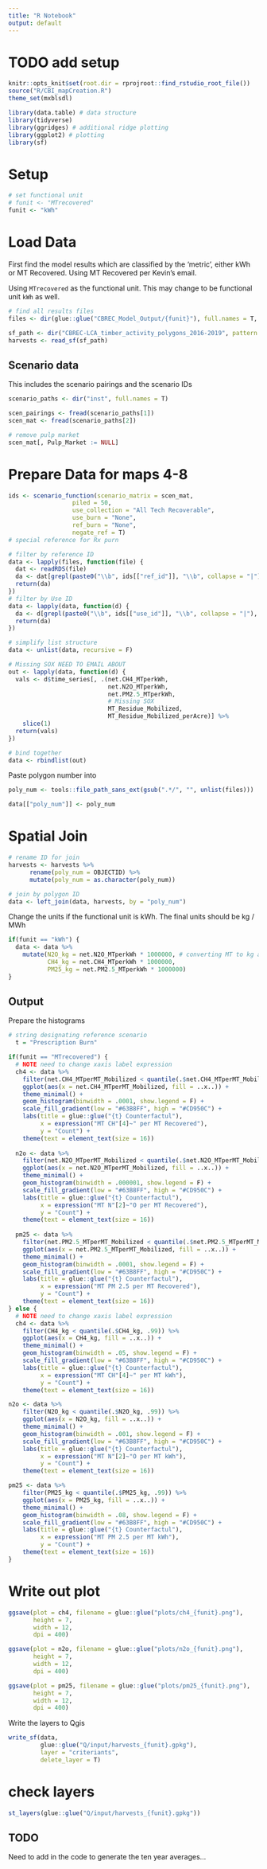 ```yaml
---
title: "R Notebook"
output: default
---
```

# TODO add setup 

```r
knitr::opts_knit$set(root.dir = rprojroot::find_rstudio_root_file())
source("R/CBI_mapCreation.R")
theme_set(mxblsdl)

library(data.table) # data structure
library(tidyverse)
library(ggridges) # additional ridge plotting
library(ggplot2) # plotting
library(sf)
```

# Setup

```r
# set functional unit
# funit <- "MTrecovered"
funit <- "kWh"
```

# Load Data

First find the model results which are classified by the 'metric', either kWh or MT Recovered. Using MT Recovered per Kevin's email.

Using `MTrecovered` as the functional unit. This may change to be functional unit `kWh` as well.
```r
# find all results files
files <- dir(glue::glue("CBREC_Model_Output/{funit}"), full.names = T, recursive = T)

sf_path <- dir("CBREC-LCA_timber_activity_polygons_2016-2019", pattern = ".shp$", full.names = T)
harvests <- read_sf(sf_path)
```

## Scenario data

This includes the scenario pairings and the scenario IDs

```r
scenario_paths <- dir("inst", full.names = T)

scen_pairings <- fread(scenario_paths[1])
scen_mat <- fread(scenario_paths[2])

# remove pulp market
scen_mat[, Pulp_Market := NULL]
```

# Prepare Data for maps 4-8

```r
ids <- scenario_function(scenario_matrix = scen_mat,
                  piled = 50,
                  use_collection = "All Tech Recoverable",
                  use_burn = "None",
                  ref_burn = "None", 
                  negate_ref = T)
# special reference for Rx purn

# filter by reference ID
data <- lapply(files, function(file) {
  dat <- readRDS(file)
  da <- dat[grepl(paste0("\\b", ids[["ref_id"]], "\\b", collapse = "|"), names(dat))]
  return(da)
})
# filter by Use ID
data <- lapply(data, function(d) {
  da <- d[grepl(paste0("\\b", ids[["use_id"]], "\\b", collapse = "|"), names(d))]
  return(da)
})

# simplify list structure
data <- unlist(data, recursive = F)

# Missing SOX NEED TO EMAIL ABOUT
out <- lapply(data, function(d) {
  vals <- d$time_series[, .(net.CH4_MTperkWh,
                            net.N2O_MTperkWh,
                            net.PM2.5_MTperkWh,
                            # Missing SOX
                            MT_Residue_Mobilized, 
                            MT_Residue_Mobilized_perAcre)] %>%
    slice(1)
  return(vals)
})

# bind together
data <- rbindlist(out)
```

Paste polygon number into
```r
poly_num <- tools::file_path_sans_ext(gsub(".*/", "", unlist(files)))

data[["poly_num"]] <- poly_num
```

# Spatial Join

```r
# rename ID for join
harvests <- harvests %>%
      rename(poly_num = OBJECTID) %>%
      mutate(poly_num = as.character(poly_num))

# join by polygon ID
data <- left_join(data, harvests, by = "poly_num")
```


Change the units if the functional unit is kWh. The final units should be kg / MWh
```r
if(funit == "kWh") {
  data <- data %>%
    mutate(N2O_kg = net.N2O_MTperkWh * 1000000, # converting MT to kg and kWh to MWh
           CH4_kg = net.CH4_MTperkWh * 1000000,
           PM25_kg = net.PM2.5_MTperkWh * 1000000)
}
```

## Output

Prepare the histograms
```r
# string designating reference scenario
  t = "Prescription Burn"

if(funit == "MTrecovered") {
  # NOTE need to change xaxis label expression
  ch4 <- data %>% 
    filter(net.CH4_MTperMT_Mobilized < quantile(.$net.CH4_MTperMT_Mobilized, .99)) %>% 
    ggplot(aes(x = net.CH4_MTperMT_Mobilized, fill = ..x..)) +
    theme_minimal() +
    geom_histogram(binwidth = .0001, show.legend = F) +
    scale_fill_gradient(low = "#63B8FF", high = "#CD950C") +
    labs(title = glue::glue("{t} Counterfactul"),
         x = expression("MT CH"[4]~" per MT Recovered"),
         y = "Count") +
    theme(text = element_text(size = 16))
  
  n2o <- data %>% 
    filter(net.N2O_MTperMT_Mobilized < quantile(.$net.N2O_MTperMT_Mobilized, .99)) %>% 
    ggplot(aes(x = net.N2O_MTperMT_Mobilized, fill = ..x..)) +
    theme_minimal() +
    geom_histogram(binwidth = .000001, show.legend = F) +
    scale_fill_gradient(low = "#63B8FF", high = "#CD950C") +
    labs(title = glue::glue("{t} Counterfactul"),
         x = expression("MT N"[2]~"O per MT Recovered"),
         y = "Count") +
    theme(text = element_text(size = 16))
  
  pm25 <- data %>% 
    filter(net.PM2.5_MTperMT_Mobilized < quantile(.$net.PM2.5_MTperMT_Mobilized, .99)) %>% 
    ggplot(aes(x = net.PM2.5_MTperMT_Mobilized, fill = ..x..)) +
    theme_minimal() +
    geom_histogram(binwidth = .0001, show.legend = F) +
    scale_fill_gradient(low = "#63B8FF", high = "#CD950C") +
    labs(title = glue::glue("{t} Counterfactul"),
         x = expression("MT PM 2.5 per MT Recovered"),
         y = "Count") +
    theme(text = element_text(size = 16))  
} else {
  # NOTE need to change xaxis label expression
  ch4 <- data %>% 
    filter(CH4_kg < quantile(.$CH4_kg, .99)) %>% 
    ggplot(aes(x = CH4_kg, fill = ..x..)) +
    theme_minimal() +
    geom_histogram(binwidth = .05, show.legend = F) +
    scale_fill_gradient(low = "#63B8FF", high = "#CD950C") +
    labs(title = glue::glue("{t} Counterfactul"),
         x = expression("MT CH"[4]~" per MT kWh"),
         y = "Count") +
    theme(text = element_text(size = 16))

n2o <- data %>% 
    filter(N2O_kg < quantile(.$N2O_kg, .99)) %>% 
    ggplot(aes(x = N2O_kg, fill = ..x..)) +
    theme_minimal() +
    geom_histogram(binwidth = .001, show.legend = F) +
    scale_fill_gradient(low = "#63B8FF", high = "#CD950C") +
    labs(title = glue::glue("{t} Counterfactul"),
         x = expression("MT N"[2]~"O per MT kWh"),
         y = "Count") +
    theme(text = element_text(size = 16))

pm25 <- data %>% 
    filter(PM25_kg < quantile(.$PM25_kg, .99)) %>% 
    ggplot(aes(x = PM25_kg, fill = ..x..)) +
    theme_minimal() +
    geom_histogram(binwidth = .08, show.legend = F) +
    scale_fill_gradient(low = "#63B8FF", high = "#CD950C") +
    labs(title = glue::glue("{t} Counterfactul"),
         x = expression("MT PM 2.5 per MT kWh"),
         y = "Count") +
    theme(text = element_text(size = 16))
}
```

# Write out plot

```r
ggsave(plot = ch4, filename = glue::glue("plots/ch4_{funit}.png"),
       height = 7,
       width = 12,
       dpi = 400)

ggsave(plot = n2o, filename = glue::glue("plots/n2o_{funit}.png"),
       height = 7,
       width = 12,
       dpi = 400)

ggsave(plot = pm25, filename = glue::glue("plots/pm25_{funit}.png"),
       height = 7,
       width = 12,
       dpi = 400)
```

Write the layers to Qgis
```r
write_sf(data, 
         glue::glue("Q/input/harvests_{funit}.gpkg"),
         layer = "criteriants",
         delete_layer = T)
```

# check layers
```r
st_layers(glue::glue("Q/input/harvests_{funit}.gpkg"))
```


## TODO
Need to add in the code to generate the ten year averages...
